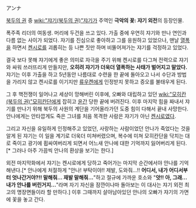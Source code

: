 アンナ 

[[북두의 권]] 중 [[wiki:"쟈기(북두의 권)"쟈기]]가 주역인 '''극악의 꽃: 쟈기 외전'''의 등장인물.

폭주족 리더의 여동생. 머리에 두건을 쓰고 있다. 가출 중에 우연히 쟈기와 만나 연인과 다름 없는 사이가 되었다. 쟈기를 진심으로 좋아하고 그를 응원하고 있었으나, 맨날 [[열폭]]을 하면서 [[켄시로]]를 괴롭히는 등 나쁜 짓만 하며 비뚤어져가는 쟈기를 걱정하고 있었다. 

결국 보다 못해 쟈기에게 좋은 의미로 자극을 주기 위해 켄시로를 다그쳐 전력으로 쟈기와 싸워 쓰러뜨리게 만들지만, '''오히려 쟈기가 더욱더 열폭하는 사태가 벌어지고 말았다.''' 쟈기는 이후 가출을 하고 5년동안 나름대로 수련을 한 끝에 돌아오고 나서 수단과 방법을 가리지 않고 켄시로를 이기지만 [[류우켄]]에게 인정받지 못하고 증오를 불태우게 된다.

그 후 핵전쟁이 일어나고 세상이 망해버린 이후에, 오빠와 대립하고 있던 [[wiki:"모히칸(북두의 권)"모히칸]]단에게 잡히고 [[윤간]] 당한 끝에 버려진다. 이후 마지막 힘을 짜내서 쟈기를 만나기 위해 북두의 사원의 계단을 기어올라가던 도중 힘이 다해서 끝내 사망한다. 안나에게는 안타깝게도 죽은 그녀를 처음 목격한 사람은 쟈기가 아닌 [[켄시로]]였다.

그리고 자신을 유일하게 인정해주고 있었던, 사랑하는 사람이었던 안나가 죽었다는 것을 알게 된 쟈기는 이 일을 계기로 더욱더 미쳐버렸으며, 복수에 미쳐 모히칸단을 닥치는 대로 죽이고 광기에 휩싸여버리게 되면서 어느새 안나에 대한 기억까지 잃어버리게 된다.[* 그러나 아주 가끔씩 안나의 환상을 보기는 한다.]

외전 마지막화에서 쟈기는 켄시로에게 당하고 죽어가는 마지막 순간에서야 안나를 기억해낸다.[* 안나에게 처절하게 "안나! 부탁이야!! 제발, 도와줘...!! '''어디서, 내가 어디서부터 엇나간거야?!! 말해줘... 재발 말해줘...'''"하고 절규에 가까운 호소와  "'''앗!! 아, 그래... 내가 안나를 버린거지...'''"라며 자기 자신을 잠깐이나마 돌아보는 이 대사는 쟈기 외전 최고의 명장면들이라 할 만하다.] 이후 그때까지 살아남아있던 안나의 오빠가 쟈기의 가면에 꽃을 놓고 간다.
